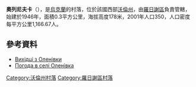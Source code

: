{{coord|50|59|34|N|25|16|48|E|scale:30000|display=title}}

'''奧列尼夫卡'''（{{lang-uk|Оленівка}}），是[[烏克蘭|烏克蘭]]的村落，位於該國西部[[沃倫州|沃倫州]]，由[[羅日謝區|羅日謝區]]負責管轄，始建於1946年，面積0.3平方公里，海拔高度178米，2001年人口350，人口密度每平方公里1,166.67人。

==參考資料==
* [https://web.archive.org/web/20161023152424/http://wolyn.ovh.org/opisy/helenowka_stara-07.html Вихідці з Оленівки]
* [http://weather.in.ua/ua/volynskaja/18859 Погода в селі Оленівка] {{Wayback|url=http://weather.in.ua/ua/volynskaja/18859 |date=20200921120645 }}

[[Category:沃倫州村落|Category:沃倫州村落]]
[[Category:羅日謝區村落|Category:羅日謝區村落]]


{{Volyn-geo-stub}}